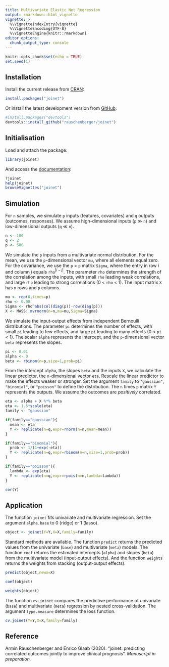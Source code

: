 ```yaml
---
title: Multivariate Elastic Net Regression
output: rmarkdown::html_vignette
vignette: >
  %\VignetteIndexEntry{vignette}
  %\VignetteEncoding{UTF-8}
  %\VignetteEngine{knitr::rmarkdown}
editor_options: 
  chunk_output_type: console
---
```


```r
knitr::opts_chunk$set(echo = TRUE)
set.seed(1)
```

## Installation

Install the current release from [CRAN](https://CRAN.R-project.org/package=joinet):

```r
install.packages("joinet")
```

Or install the latest development version from [GitHub](https://github.com/rauschenberger/joinet):

```r
#install.packages("devtools")
devtools::install_github("rauschenberger/joinet")
```

## Initialisation

Load and attach the package:

```r
library(joinet)
```

And access the [documentation](https://rauschenberger.github.io/joinet/):

```r
?joinet
help(joinet)
browseVignettes("joinet")
```

## Simulation

For `n` samples, we simulate `p` inputs (features, covariates) and `q` outputs (outcomes, responses). We assume high-dimensional inputs (`p` $\gg$ `n`) and low-dimensional outputs (`q` $\ll$ `n`).

```r
n <- 100
q <- 2
p <- 500
```

We simulate the `p` inputs from a multivariate normal distribution. For the mean, we use the `p`-dimensional vector `mu`, where all elements equal zero. For the covariance, we use the `p` $\times$ `p` matrix `Sigma`, where the entry in row $i$ and column $j$ equals `rho`$^{|i-j|}$. The parameter `rho`  determines the strength of the correlation among the inputs, with small `rho` leading weak correlations, and large `rho` leading to strong correlations (0 < `rho` < 1). The input matrix `X` has `n` rows and `p` columns.

```r
mu <- rep(0,times=p)
rho <- 0.90
Sigma <- rho^abs(col(diag(p))-row(diag(p)))
X <- MASS::mvrnorm(n=n,mu=mu,Sigma=Sigma)
```

We simulate the input-output effects from independent Bernoulli distributions. The parameter `pi` determines the number of effects, with small `pi` leading to few effects, and large `pi` leading to many effects (0 < `pi` < 1). The scalar `alpha` represents the intercept, and the `p`-dimensional vector `beta` represents the slopes.

```r
pi <- 0.01
alpha <- 0
beta <- rbinom(n=p,size=1,prob=pi)
```

From the intercept `alpha`, the slopes `beta` and the inputs `X`, we calculate the linear predictor, the `n`-dimensional vector `eta`. Rescale the linear predictor to make the effects weaker or stronger. Set the argument `family` to `"gaussian"`, `"binomial"`, or `"poisson"` to define the distribution. The `n` times `p` matrix `Y` represents the outputs. We assume the outcomes are *positively* correlated.

```r
eta <- alpha + X %*% beta
eta <- 1.5*scale(eta)
family <- "gaussian"

if(family=="gaussian"){
  mean <- eta
  Y <- replicate(n=q,expr=rnorm(n=n,mean=mean))
}

if(family=="binomial"){
  prob <- 1/(1+exp(-eta))
  Y <- replicate(n=q,expr=rbinom(n=n,size=1,prob=prob))
}

if(family=="poisson"){
  lambda <- exp(eta)
  Y <- replicate(n=q,expr=rpois(n=n,lambda=lambda))
}

cor(Y)
```

## Application

The function `joinet` fits univariate and multivariate regression. Set the argument `alpha.base` to 0 (ridge) or 1 (lasso).

```r
object <- joinet(Y=Y,X=X,family=family)
```

Standard methods are available. The function `predict` returns the predicted values from the univariate (`base`) and multivariate (`meta`) models. The function `coef` returns the estimated intercepts (`alpha`) and slopes (`beta`) from the multivariate model (input-output effects). And the function `weights` returns the weights from stacking (output-output effects).

```r
predict(object,newx=X)

coef(object)

weights(object)
```

The function `cv.joinet` compares the predictive performance of univariate (`base`) and multivariate (`meta`) regression by nested cross-validation. The argument `type.measure` determines the loss function.

```r
cv.joinet(Y=Y,X=X,family=family)
```

## Reference

Armin Rauschenberger and Enrico Glaab (2020). "joinet: predicting correlated outcomes jointly to improve clinical prognosis". *Manuscript in preparation.* 

<!--
```r
#install.packages("MTPS")
data("HIV",package="MTPS",verbose=TRUE)
loss1 <- cv.joinet(Y=YY,X=XX,mnorm=TRUE,mtps=TRUE)

#install.packages("plsgenomics")
data(Ecoli,package="plsgenomics")
X <- Ecoli$CONNECdata
Y <- Ecoli$GEdata
loss2 <- cv.joinet(Y=Y,X=X,mnorm=TRUE,mtps=TRUE)

#install.packages("BiocManager")
#BiocManager::install("mixOmics")
data(liver.toxicity,package="mixOmics")
X <- as.matrix(liver.toxicity$gene)
Y <- as.matrix(liver.toxicity$clinic)
Y[,"Cholesterol.mg.dL."] <- -Y[,"Cholesterol.mg.dL."]
loss3 <- cv.joinet(Y=Y,X=X,mnorm=TRUE,mtps=TRUE)
```
-->

